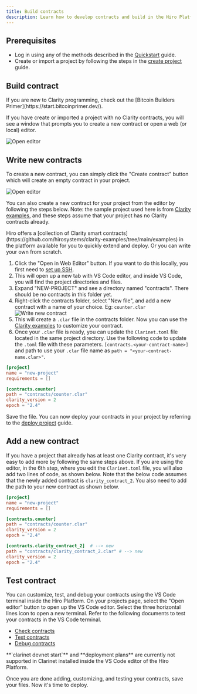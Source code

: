 ```yaml
---
title: Build contracts
description: Learn how to develop contracts and build in the Hiro Platform.
---
```


## Prerequisites

- Log in using any of the methods described in the [Quickstart](/stacks/platform/quickstart) guide.
- Create or import a project by following the steps in the [create project](/stacks/platform/guides/create-project) guide.

## Build contract

<Callout title="Note">
  If you are new to Clarity programming, check out the [Bitcoin Builders
  Primer](https://start.bitcoinprimer.dev/).
</Callout>

If you have create or imported a project with no Clarity contracts, you will see a window that prompts you to create a new contract or open a web (or local) editor.

![Open editor](../images/open-editor.png)

## Write new contracts

To create a new contract, you can simply click the "Create contract" button which will create an empty contract in your project.

![Open editor](../images/empty-contract.png)

You can also create a new contract for your project from the editor by following the steps below. Note: the sample project used here is from [Clarity examples](https://github.com/hirosystems/clarity-examples/tree/main/examples/blank-project), and these steps assume that your project has no Clarity contracts already.

<Callout title="Note">
  Hiro offers a [collection of Clarity smart
  contracts](https://github.com/hirosystems/clarity-examples/tree/main/examples)
  in the platform available for you to quickly extend and deploy. Or you can
  write your own from scratch.
</Callout>

1. Click the "Open in Web Editor" button. If you want to do this locally, you first need to [set up SSH](/stacks/platform/guides/connect-desktop-to-cloud).
2. This will open up a new tab with VS Code editor, and inside VS Code, you will find the project directories and files.
3. Expand "NEW-PROJECT" and see a directory named "contracts". There should be no contracts in this folder yet.
4. Right-click the contracts folder, select "New file", and add a new contract with a name of your choice. Eg: `counter.clar`
   ![Write new contract](../images/write-new-contract.png)
5. This will create a `.clar` file in the contracts folder. Now you can use the [Clarity examples](https://github.com/hirosystems/clarity-examples) to customize your contract.
6. Once your `.clar` file is ready, you can update the `Clarinet.toml` file located in the same project directory. Use the following code to update the `.toml` file with these parameters. `[contracts.<your-contract-name>]` and path to use your `.clar` file name as `path = "<your-contract-name.clar>"`.

```toml
[project]
name = "new-project"
requirements = []

[contracts.counter]
path = "contracts/counter.clar"
clarity_version = 2
epoch = "2.4"
```

Save the file. You can now deploy your contracts in your project by referring to the [deploy project](/stacks/platform/guides/deploy-project) guide.

## Add a new contract

If you have a project that already has at least one Clarity contract, it's very easy to add more by following the same steps above. If you are using the editor, in the 6th step, where you edit the `Clarinet.toml` file, you will also add two lines of code, as shown below. Note that the below code assumes that the newly added contract is `clarity_contract_2`. You also need to add the path to your new contract as shown below.

```toml
[project]
name = "new-project"
requirements = []

[contracts.counter]
path = "contracts/counter.clar"
clarity_version = 2
epoch = "2.4"

[contracts.clarity_contract_2]  # --> new
path = "contracts/clarity_contract_2.clar" # --> new
clarity_version = 2
epoch = "2.4"
```

## Test contract

You can customize, test, and debug your contracts using the VS Code terminal inside the Hiro Platform. On your projects page, select the "Open editor" button to open up the VS Code editor. Select the three horizontal lines icon to open a new terminal. Refer to the following documents to test your contracts in the VS Code terminal.

- [Check contracts](/stacks/clarinet/guides/validate-a-contract)
- [Test contracts](/stacks/clarinet/guides/testing-with-clarinet-sdk)
- [Debug contracts](/stacks/clarinet/guides/debug-a-contract)

<Callout title="Note">
  **`clarinet devnet start`** and **deployment plans** are currently not supported in
  Clarinet installed inside the VS Code editor of the Hiro Platform.
</Callout>

Once you are done adding, customizing, and testing your contracts, save your files. Now it's time to deploy.
